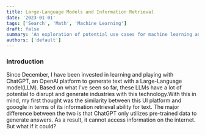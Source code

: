 ```yaml
---
title: Large-Language Models and Information Retrieval
date: '2023-01-01'
tags: ['Search', 'Math', 'Machine Learning']
draft: false
summary: 'An exploration of potential use cases for machine learning and improved search'
authors: ['default']
---
```


### Introduction

Since December, I have been invested in learning and playing with ChatGPT, an OpenAI platform to generate text with a Large-Language model(LLM). Based on what I've seen so far,
these LLMs have a lot of potential to disrupt and generate industries with this technology.With this in mind, my first thought was the similarity between this UI platform
and gooogle in terms of its information retrieval ability for text. The major difference between the two is that ChatGPT only utilizes pre-trained data to generate answers.
As a result, it cannot access information on the internet. But what if it could?
